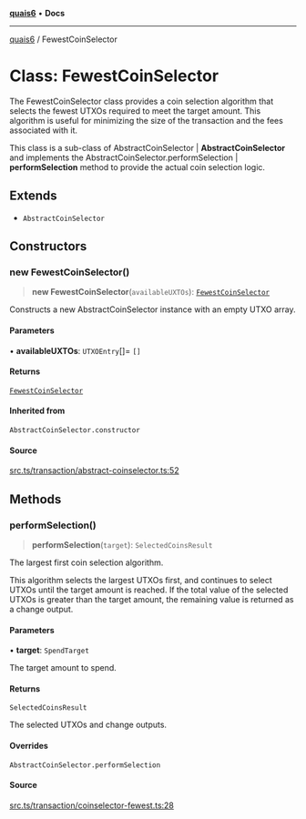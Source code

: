 [**quais6**](../README.md) • **Docs**

***

[quais6](../globals.md) / FewestCoinSelector

# Class: FewestCoinSelector

The FewestCoinSelector class provides a coin selection algorithm that selects
 the fewest UTXOs required to meet the target amount. This algorithm is useful
 for minimizing the size of the transaction and the fees associated with it.

 This class is a sub-class of AbstractCoinSelector | **AbstractCoinSelector** and implements the
 AbstractCoinSelector.performSelection | **performSelection** method to provide the actual coin selection logic.

## Extends

- `AbstractCoinSelector`

## Constructors

### new FewestCoinSelector()

> **new FewestCoinSelector**(`availableUXTOs`): [`FewestCoinSelector`](FewestCoinSelector.md)

Constructs a new AbstractCoinSelector instance with an empty UTXO array.

#### Parameters

• **availableUXTOs**: `UTXOEntry`[]= `[]`

#### Returns

[`FewestCoinSelector`](FewestCoinSelector.md)

#### Inherited from

`AbstractCoinSelector.constructor`

#### Source

[src.ts/transaction/abstract-coinselector.ts:52](https://github.com/dominant-strategies/quais-6.js/blob/aca1855329c3946c627ab7f16ac5304cea7d20c5/src.ts/transaction/abstract-coinselector.ts#L52)

## Methods

### performSelection()

> **performSelection**(`target`): `SelectedCoinsResult`

The largest first coin selection algorithm.

 This algorithm selects the largest UTXOs first, and continues to select UTXOs until the
 target amount is reached. If the total value of the selected UTXOs is greater than the
 target amount, the remaining value is returned as a change output.

#### Parameters

• **target**: `SpendTarget`

The target amount to spend.

#### Returns

`SelectedCoinsResult`

The selected UTXOs and change outputs.

#### Overrides

`AbstractCoinSelector.performSelection`

#### Source

[src.ts/transaction/coinselector-fewest.ts:28](https://github.com/dominant-strategies/quais-6.js/blob/aca1855329c3946c627ab7f16ac5304cea7d20c5/src.ts/transaction/coinselector-fewest.ts#L28)
